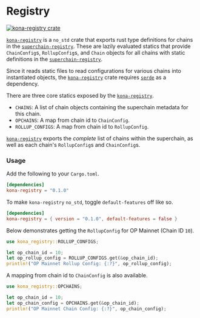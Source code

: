 # Registry

<a href="https://crates.io/crates/kona-registry"><img src="https://img.shields.io/crates/v/kona-registry.svg?label=kona-registry" alt="kona-registry crate" /></a>

[`kona-registry`][sc] is a `no_std` crate that exports rust type definitions for chains
in the [`superchain-registry`][osr]. These are lazily evaluated statics that provide
`ChainConfig`s, `RollupConfig`s, and `Chain` objects for all chains with static definitions
in the [`superchain-registry`][osr].

Since it reads static files to read configurations for various chains into instantiated
objects, the [`kona-registry`][sc] crate requires [`serde`][serde] as a dependency.

There are three core statics exposed by the [`kona-registry`][sc].
- `CHAINS`: A list of chain objects containing the superchain metadata for this chain.
- `OPCHAINS`: A map from chain id to `ChainConfig`.
- `ROLLUP_CONFIGS`: A map from chain id to `RollupConfig`.

[`kona-registry`][sc] exports the _complete_ list of chains within the superchain, as well as each
chain's `RollupConfig`s and `ChainConfig`s.

### Usage

Add the following to your `Cargo.toml`.

```toml
[dependencies]
kona-registry = "0.1.0"
```

To make `kona-registry` `no_std`, toggle `default-features` off like so.

```toml
[dependencies]
kona-registry = { version = "0.1.0", default-features = false }
```

Below demonstrates getting the `RollupConfig` for OP Mainnet (Chain ID `10`).

```rust
use kona_registry::ROLLUP_CONFIGS;

let op_chain_id = 10;
let op_rollup_config = ROLLUP_CONFIGS.get(&op_chain_id);
println!("OP Mainnet Rollup Config: {:?}", op_rollup_config);
```

A mapping from chain id to `ChainConfig` is also available.

```rust
use kona_registry::OPCHAINS;

let op_chain_id = 10;
let op_chain_config = OPCHAINS.get(&op_chain_id);
println!("OP Mainnet Chain Config: {:?}", op_chain_config);
```

[serde]: https://crates.io/crates/serde
[alloy]: https://github.com/alloy-rs/alloy
[op-alloy]: https://github.com/alloy-rs/op-alloy
[op-superchain]: https://docs.optimism.io/stack/explainer
[osr]: https://github.com/ethereum-optimism/superchain-registry

[s]: ./crates/registry
[sc]: https://crates.io/crates/kona-registry
[g]: https://crates.io/crates/kona-genesis

[chains]: https://docs.rs/kona-registry/latest/superchain/struct.CHAINS.html
[opchains]: https://docs.rs/kona-registry/latest/superchain/struct.OPCHAINS.html
[rollups]: https://docs.rs/kona-registry/latest/kona_registry/struct.ROLLUP_CONFIGS.html
